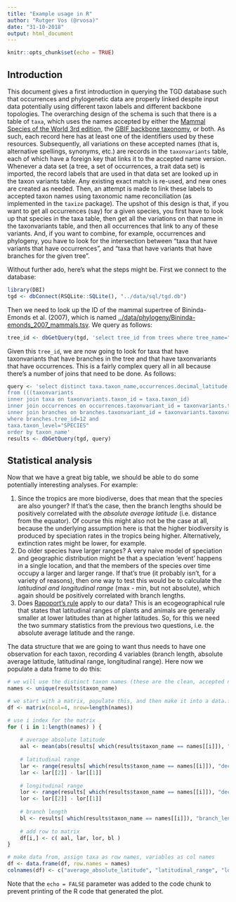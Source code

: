 ```yaml
---
title: "Example usage in R"
author: "Rutger Vos (@rvosa)"
date: "31-10-2018"
output: html_document
---
```


```r
knitr::opts_chunk$set(echo = TRUE)
```

## Introduction

This document gives a first introduction in querying the TGD database such that occurrences and phylogenetic data are properly linked despite
input data potentially using different taxon labels and different backbone topologies. The overarching design of the schema is such that there
is a table of `taxa`, which uses the names accepted by either the [Mammal Species of the World 3rd edition](http://www.departments.bucknell.edu/biology/resources/msw3/), the [GBIF backbone taxonomy](https://doi.org/10.15468/39omei), or both.
As such, each record here has at least one of the identifiers used by these resources. Subsequently, all variations on these accepted names
(that is, alternative spellings, synonyms, etc.) are records in the `taxonvariants` table, each of which have a foreign key that links it to the
accepted name version. Whenever a data set (a tree, a set of occurrences, a trait data set) is imported, the record labels that are used in that
data set are looked up in the taxon variants table. Any existing exact match is re-used, and new ones are created as needed. Then, an attempt is
made to link these labels to accepted taxon names using taxonomic name reconciliation (as implemented in the `taxize` package). The upshot of this
design is that, if you want to get all occurrences (say) for a given species, you first have to look up that species in the taxa table, then get
all the variations on that name in the taxonvariants table, and then all occurrences that link to any of these variants. And, if you want to 
combine, for example, occurrences and phylogeny, you have to look for the intersection between "taxa that have variants that have occurrences",
and "taxa that have variants that have branches for the given tree".

Without further ado, here's what the steps might be. First we connect to the database:

```r
library(DBI)
tgd <- dbConnect(RSQLite::SQLite(), "../data/sql/tgd.db")
```

Then we need to look up the ID of the mammal supertree of Bininda-Emonds et al. (2007), which is named 
[../data/phylogeny/Bininda-emonds_2007_mammals.tsv](../data/phylogeny/Bininda-emonds_2007_mammals.tsv). We query as follows:

```r
tree_id <- dbGetQuery(tgd, 'select tree_id from trees where tree_name="../data/phylogeny/Bininda-emonds_2007_mammals.tsv"')$tree_id
```

Given this `tree_id`, we are now going to look for taxa that have taxonvariants that have branches in the tree and that have taxonvariants
that have occurrences. This is a fairly complex query all in all because there's a number of joins that need to be done. As follows:

```r
query <- 'select distinct taxa.taxon_name,occurrences.decimal_latitude,occurrences.decimal_longitude,branches.branch_length
from (((taxonvariants 
inner join taxa on taxonvariants.taxon_id = taxa.taxon_id)
inner join occurrences on occurrences.taxonvariant_id = taxonvariants.taxonvariant_id)
inner join branches on branches.taxonvariant_id = taxonvariants.taxonvariant_id)
where branches.tree_id=12 and
taxa.taxon_level="SPECIES"
order by taxon_name'
results <- dbGetQuery(tgd, query)
```

## Statistical analysis

Now that we have a great big table, we should be able to do some potentially interesting analyses. For example:

1. Since the tropics are more biodiverse, does that mean that the species are also younger? If that's the case, then the branch lengths
   should be positively correlated with the *absolute average latitude* (i.e. distance from the equator). Of course this might also not be
   the case at all, because the underlying assumption here is that the higher biodiversity is produced by speciation rates in the tropics 
   being higher. Alternatively, extinction rates might be lower, for example.
2. Do older species have larger ranges? A very naive model of speciation and geographic distribution might be that a speciation 'event' 
   happens in a single location, and that the members of the species over time occupy a larger and larger range. If that's true (it
   probably isn't, for a variety of reasons), then one way to test this would be to calculate the *latitudinal and longitudinal range*
   (max - min, but not absolute), which again should be positively correlated with branch lengths.
3. Does [Rapoport's rule](https://en.wikipedia.org/wiki/Rapoport%27s_rule) apply to our data? This is an ecogeographical rule that states 
   that latitudinal ranges of plants and animals are generally smaller at lower latitudes than at higher latitudes. So, for this we need
   the two summary statistics from the previous two questions, i.e. the absolute average latitude and the range.

The data structure that we are going to want thus needs to have one observation for each taxon, recording 4 variables (branch length,
absolute average latitude, latitudinal range, longitudinal range). Here now we populate a data frame to do this:

```r
# we will use the distinct taxon names (these are the clean, accepted names) as row names
names <- unique(results$taxon_name)

# we start with a matrix, populate this, and then make it into a data.frame
df <- matrix(ncol=4, nrow=length(names))

# use i index for the matrix
for ( i in 1:length(names) ) {
	
	# average absolute latitude
	aal <- mean(abs(results[ which(results$taxon_name == names[[i]]), "decimal_latitude" ]))
	
	# latitudinal range
	lar <- range(results[ which(results$taxon_name == names[[i]]), "decimal_latitude" ])
	lar <- lar[[2]] - lar[[1]]
	
	# longitudinal range
	lor <- range(results[ which(results$taxon_name == names[[i]]), "decimal_longitude" ])
	lor <- lor[[2]] - lor[[1]]
	
	# branch length
	bl <- results[ which(results$taxon_name == names[[i]]), "branch_length" ][[1]]
	
	# add row to matrix
	df[i,] <- c( aal, lar, lor, bl )
}

# make data from, assign taxa as row names, variables as col names
df <- data.frame(df, row.names = names)
colnames(df) <- c("average_absolute_latitude", "latitudinal_range", "longitudinal_range", "branch_length")

```

Note that the `echo = FALSE` parameter was added to the code chunk to prevent printing of the R code that generated the plot.
